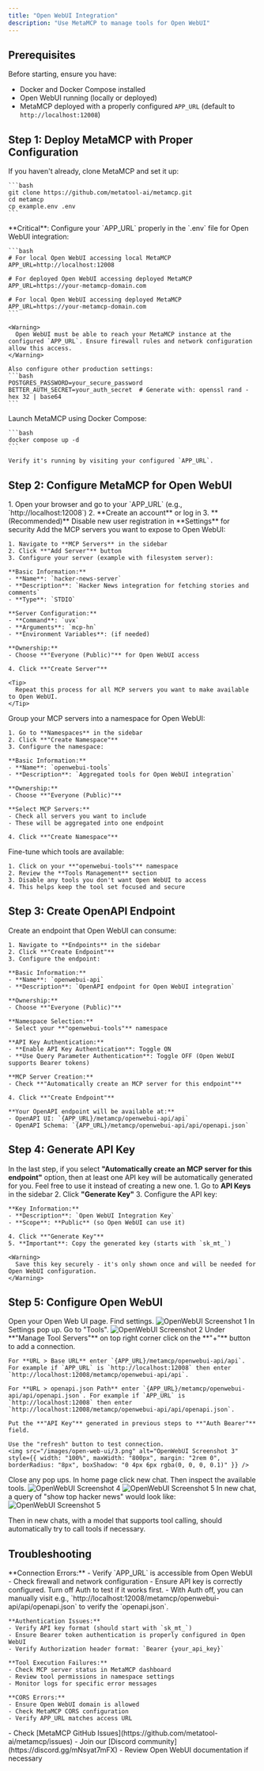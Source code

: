 ```yaml
---
title: "Open WebUI Integration"
description: "Use MetaMCP to manage tools for Open WebUI"
---
```


## Prerequisites

Before starting, ensure you have:
- Docker and Docker Compose installed
- Open WebUI running (locally or deployed)
- MetaMCP deployed with a properly configured `APP_URL` (default to `http://localhost:12008`)

## Step 1: Deploy MetaMCP with Proper Configuration

<AccordionGroup>
  <Accordion icon="github" title="Clone and Setup MetaMCP">
    If you haven't already, clone MetaMCP and set it up:
    
    ```bash
    git clone https://github.com/metatool-ai/metamcp.git
    cd metamcp
    cp example.env .env
    ```
  </Accordion>

  <Accordion icon="settings" title="Configure APP_URL for Open WebUI Access">
    **Critical**: Configure your `APP_URL` properly in the `.env` file for Open WebUI integration:
    
    ```bash
    # For local Open WebUI accessing local MetaMCP
    APP_URL=http://localhost:12008
    
    # For deployed Open WebUI accessing deployed MetaMCP
    APP_URL=https://your-metamcp-domain.com
    
    # For local Open WebUI accessing deployed MetaMCP
    APP_URL=https://your-metamcp-domain.com
    ```
    
    <Warning>
      Open WebUI must be able to reach your MetaMCP instance at the configured `APP_URL`. Ensure firewall rules and network configuration allow this access.
    </Warning>
    
    Also configure other production settings:
    ```bash
    POSTGRES_PASSWORD=your_secure_password
    BETTER_AUTH_SECRET=your_auth_secret  # Generate with: openssl rand -hex 32 | base64
    ```
  </Accordion>

  <Accordion icon="docker" title="Start MetaMCP">
    Launch MetaMCP using Docker Compose:
    
    ```bash
    docker compose up -d
    ```
    
    Verify it's running by visiting your configured `APP_URL`.
  </Accordion>
</AccordionGroup>

## Step 2: Configure MetaMCP for Open WebUI

<AccordionGroup>
  <Accordion icon="user" title="Create MetaMCP Account">
    1. Open your browser and go to your `APP_URL` (e.g., `http://localhost:12008`)
    2. **Create an account** or log in
    3. **(Recommended)** Disable new user registration in **Settings** for security
  </Accordion>

  <Accordion icon="server" title="Add MCP Servers">
    Add the MCP servers you want to expose to Open WebUI:
    
    1. Navigate to **MCP Servers** in the sidebar
    2. Click **"Add Server"** button
    3. Configure your server (example with filesystem server):
    
    **Basic Information:**
    - **Name**: `hacker-news-server`
    - **Description**: `Hacker News integration for fetching stories and comments`
    - **Type**: `STDIO`
    
    **Server Configuration:**
    - **Command**: `uvx`
    - **Arguments**: `mcp-hn`
    - **Environment Variables**: (if needed)
    
    **Ownership:**
    - Choose **"Everyone (Public)"** for Open WebUI access
    
    4. Click **"Create Server"**
    
    <Tip>
      Repeat this process for all MCP servers you want to make available to Open WebUI.
    </Tip>
  </Accordion>

  <Accordion icon="package" title="Create a Namespace">
    Group your MCP servers into a namespace for Open WebUI:
    
    1. Go to **Namespaces** in the sidebar
    2. Click **"Create Namespace"**
    3. Configure the namespace:
    
    **Basic Information:**
    - **Name**: `openwebui-tools`
    - **Description**: `Aggregated tools for Open WebUI integration`
    
    **Ownership:**
    - Choose **"Everyone (Public)"**
    
    **Select MCP Servers:**
    - Check all servers you want to include
    - These will be aggregated into one endpoint
    
    4. Click **"Create Namespace"**
  </Accordion>

  <Accordion icon="wrench" title="Manage Tools (Optional)">
    Fine-tune which tools are available:
    
    1. Click on your **"openwebui-tools"** namespace
    2. Review the **Tools Management** section
    3. Disable any tools you don't want Open WebUI to access
    4. This helps keep the tool set focused and secure
  </Accordion>
</AccordionGroup>

## Step 3: Create OpenAPI Endpoint

<AccordionGroup>
  <Accordion icon="link" title="Create Public Endpoint">
    Create an endpoint that Open WebUI can consume:
    
    1. Navigate to **Endpoints** in the sidebar
    2. Click **"Create Endpoint"**
    3. Configure the endpoint:
    
    **Basic Information:**
    - **Name**: `openwebui-api`
    - **Description**: `OpenAPI endpoint for Open WebUI integration`
    
    **Ownership:**
    - Choose **"Everyone (Public)"**
    
    **Namespace Selection:**
    - Select your **"openwebui-tools"** namespace
    
    **API Key Authentication:**
    - **Enable API Key Authentication**: Toggle ON
    - **Use Query Parameter Authentication**: Toggle OFF (Open WebUI supports Bearer tokens)
    
    **MCP Server Creation:**
    - Check **"Automatically create an MCP server for this endpoint"**
    
    4. Click **"Create Endpoint"**
    
    **Your OpenAPI endpoint will be available at:**
    - OpenAPI UI: `{APP_URL}/metamcp/openwebui-api/api`
    - OpenAPI Schema: `{APP_URL}/metamcp/openwebui-api/api/openapi.json`
  </Accordion>
</AccordionGroup>

## Step 4: Generate API Key

<Tip>In the last step, if you select **"Automatically create an MCP server for this endpoint"** option, then at least one API key will be automatically generated for you. Feel free to use it instead of creating a new one.</Tip>
<AccordionGroup>
  <Accordion icon="key" title="Create API Key for Open WebUI">
    1. Go to **API Keys** in the sidebar
    2. Click **"Generate Key"**
    3. Configure the API key:
    
    **Key Information:**
    - **Description**: `Open WebUI Integration Key`
    - **Scope**: **Public** (so Open WebUI can use it)
    
    4. Click **"Generate Key"**
    5. **Important**: Copy the generated key (starts with `sk_mt_`)
    
    <Warning>
      Save this key securely - it's only shown once and will be needed for Open WebUI configuration.
    </Warning>
  </Accordion>
</AccordionGroup>

## Step 5: Configure Open WebUI

<AccordionGroup>
  <Accordion title="Step 5.1: Open Web UI">
    Open your Open Web UI page. Find settings.
    <img src="/images/open-web-ui/1.png" alt="OpenWebUI Screenshot 1" style={{ width: "100%", maxWidth: "800px", margin: "2rem 0", borderRadius: "8px", boxShadow: "0 4px 6px rgba(0, 0, 0, 0.1)" }} />
  </Accordion>
  <Accordion title="Step 5.2: Settings > Tools">
    In Settings pop up. Go to "Tools".
    <img src="/images/open-web-ui/2.png" alt="OpenWebUI Screenshot 2" style={{ width: "100%", maxWidth: "800px", margin: "2rem 0", borderRadius: "8px", boxShadow: "0 4px 6px rgba(0, 0, 0, 0.1)" }} />
  </Accordion>
  <Accordion title="Step 5.3: Settings > Tools > Add connection ">
    Under **"Manage Tool Servers"** on top right corner click on the **"+"** button to add a connection.

    For **URL > Base URL** enter `{APP_URL}/metamcp/openwebui-api/api`. For example if `APP_URL` is `http://localhost:12008` then enter `http://localhost:12008/metamcp/openwebui-api/api`.

    For **URL > openapi.json Path** enter `{APP_URL}/metamcp/openwebui-api/api/openapi.json`. For example if `APP_URL` is `http://localhost:12008` then enter `http://localhost:12008/metamcp/openwebui-api/api/openapi.json`.
    
    Put the **"API Key"** generated in previous steps to **"Auth Bearer"** field.

    Use the "refresh" button to test connection.
    <img src="/images/open-web-ui/3.png" alt="OpenWebUI Screenshot 3" style={{ width: "100%", maxWidth: "800px", margin: "2rem 0", borderRadius: "8px", boxShadow: "0 4px 6px rgba(0, 0, 0, 0.1)" }} />
  </Accordion>
  <Accordion title="Step 5.4: Back to chat and verify the listed tools">
    Close any pop ups. In home page click new chat. Then inspect the available tools.
    <img src="/images/open-web-ui/4.png" alt="OpenWebUI Screenshot 4" style={{ width: "100%", maxWidth: "800px", margin: "2rem 0", borderRadius: "8px", boxShadow: "0 4px 6px rgba(0, 0, 0, 0.1)" }} />
    <img src="/images/open-web-ui/5.png" alt="OpenWebUI Screenshot 5" style={{ width: "100%", maxWidth: "800px", margin: "2rem 0", borderRadius: "8px", boxShadow: "0 4px 6px rgba(0, 0, 0, 0.1)" }} />
  </Accordion>
  <Accordion title="Step 5.5: Chat with tool calling">
    In new chat, a query of "show top hacker news" would look like:
    <img src="/images/open-web-ui/6.png" alt="OpenWebUI Screenshot 5" style={{ width: "100%", maxWidth: "800px", margin: "2rem 0", borderRadius: "8px", boxShadow: "0 4px 6px rgba(0, 0, 0, 0.1)" }} />
  </Accordion>
</AccordionGroup>

<Tip>Then in new chats, with a model that supports tool calling, should automatically try to call tools if necessary.</Tip>
## Troubleshooting

<AccordionGroup>
  <Accordion icon="warning" title="Common Issues">
    **Connection Errors:**
    - Verify `APP_URL` is accessible from Open WebUI
    - Check firewall and network configuration
    - Ensure API key is correctly configured. Turn off Auth to test if it works first.
    - With Auth off, you can manually visit e.g., `http://localhost:12008/metamcp/openwebui-api/api/openapi.json` to verify the `openapi.json`.
    
    **Authentication Issues:**
    - Verify API key format (should start with `sk_mt_`)
    - Ensure Bearer token authentication is properly configured in Open WebUI
    - Verify Authorization header format: `Bearer {your_api_key}`
    
    **Tool Execution Failures:**
    - Check MCP server status in MetaMCP dashboard
    - Review tool permissions in namespace settings
    - Monitor logs for specific error messages
    
    **CORS Errors:**
    - Ensure Open WebUI domain is allowed
    - Check MetaMCP CORS configuration
    - Verify APP_URL matches access URL
  </Accordion>

  <Accordion icon="question" title="Need Help?">
    - Check [MetaMCP GitHub Issues](https://github.com/metatool-ai/metamcp/issues)
    - Join our [Discord community](https://discord.gg/mNsyat7mFX)
    - Review Open WebUI documentation if necessary
  </Accordion>
</AccordionGroup>